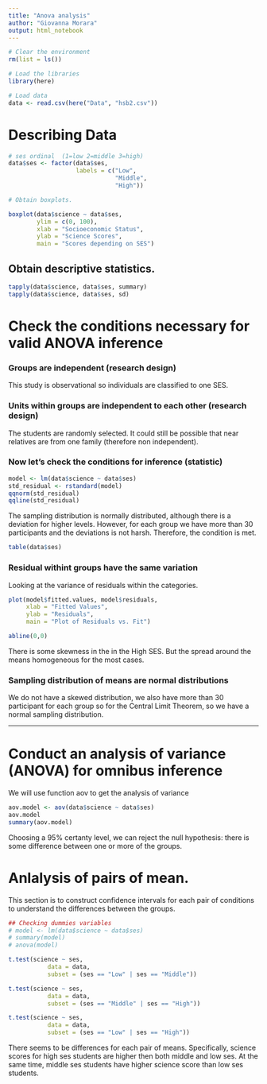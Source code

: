 ---
title: "Anova analysis"
author: "Giovanna Morara"
output: html_notebook
---

```{r}
# Clear the environment
rm(list = ls())

# Load the libraries
library(here)

# Load data
data <- read.csv(here("Data", "hsb2.csv"))
```

# Describing Data

```{r}
# ses ordinal  (1=low 2=middle 3=high)  
data$ses <- factor(data$ses,
                   labels = c("Low",
                              "Middle",
                              "High"))

# Obtain boxplots.

boxplot(data$science ~ data$ses,
        ylim = c(0, 100),
        xlab = "Socioeconomic Status",
        ylab = "Science Scores",
        main = "Scores depending on SES")

```

## Obtain descriptive statistics.

```{r}
tapply(data$science, data$ses, summary)
tapply(data$science, data$ses, sd)
```


# Check the conditions necessary for valid ANOVA inference

### Groups are independent (research design)

This study is observational so individuals are classified to one SES.

### Units within groups are independent to each other (research design)

The students are randomly selected. It could still be possible that near
relatives are from one family (therefore non independent).

### Now let's check the conditions for inference (statistic)

```{r}
model <- lm(data$science ~ data$ses)
std_residual <- rstandard(model)
qqnorm(std_residual)
qqline(std_residual)
```

The sampling distribution is normally distributed, although there is 
a deviation for higher levels. However, for each group we have more
than 30 participants and the deviations is not harsh. Therefore, the 
condition is met.

```{r}
table(data$ses)
```

### Residual withint groups have the same variation

Looking at the variance of residuals within the categories. 

```{r}
plot(model$fitted.values, model$residuals,
     xlab = "Fitted Values",
     ylab = "Residuals",
     main = "Plot of Residuals vs. Fit")

abline(0,0)
```

There is some skewness in the in the High SES. But the spread around the 
means homogeneous for the most cases.

### Sampling distribution of means are normal distributions

We do not have a skewed distribution, we also have more than 30
participant for each group so for the Central Limit Theorem, so we have
a normal sampling distribution. 

---------------------------------------------------------------------------

# Conduct an analysis of variance (ANOVA) for omnibus inference

We will use function aov to get the analysis of variance

```{r}
aov.model <- aov(data$science ~ data$ses)
aov.model
summary(aov.model)
```
Choosing a 95% certanty level, we can reject the null hypothesis: there is
some difference between one or more of the groups.

# Anlalysis of pairs of mean.

This section is to construct confidence intervals for each pair of 
conditions to understand the differences between the groups.

```{r}
## Checking dummies variables
# model <- lm(data$science ~ data$ses)
# summary(model)
# anova(model)
```


```{r}
t.test(science ~ ses,
           data = data,
           subset = (ses == "Low" | ses == "Middle"))

t.test(science ~ ses,
           data = data,
           subset = (ses == "Middle" | ses == "High"))

t.test(science ~ ses,
           data = data,
           subset = (ses == "Low" | ses == "High"))
```

There seems to be differences for each pair of means. Specifically, science
scores for high ses students are higher then both middle and low ses. At 
the same time, middle ses students have higher science score than low ses
students. 